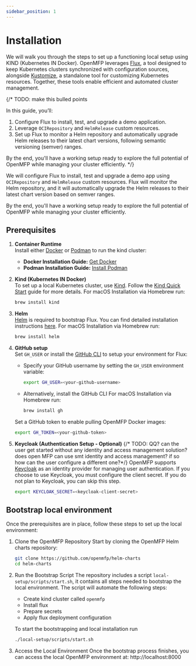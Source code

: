 ```yaml
---
sidebar_position: 1
---
```

# Installation
We will walk you through the steps to set up a functioning local setup using KIND (Kubernetes IN Docker).
OpenMFP leverages [Flux](https://fluxcd.io/), a tool designed to keep Kubernetes clusters synchronized with configuration sources, alongside [Kustomize](https://kustomize.io/), a standalone tool for customizing Kubernetes resources. 
Together, these tools enable efficient and automated cluster management.

{/* TODO: make this bulled points 

In this guide, you’ll:

1. Configure Flux to install, test, and upgrade a demo application.
2. Leverage `OCIRepository` and `HelmRelease` custom resources.
3. Set up Flux to monitor a Helm repository and automatically upgrade Helm releases to their latest chart versions, following semantic versioning (semver) ranges.

By the end, you'll have a working setup ready to explore the full potential of OpenMFP while managing your cluster efficiently.
*/}


We will configure Flux to install, test and upgrade a demo app using
`OCIRepository` and `HelmRelease` custom resources.
Flux will monitor the Helm repository, and it will automatically
upgrade the Helm releases to their latest chart version based on semver ranges.

By the end, you'll have a working setup ready to explore the full potential of OpenMFP while managing your cluster efficiently.

## Prerequisites  

1. **Container Runtime**  
   Install either [Docker](https://www.docker.com) or [Podman](https://podman.io) to run the kind cluster:  
   - **Docker Installation Guide:** [Get Docker](https://docs.docker.com/get-docker/)  
   - **Podman Installation Guide:** [Install Podman](https://podman.io/getting-started)  

2. **Kind (Kubernetes IN Docker)**  
   To set up a local Kubernetes cluster, use [Kind](https://kind.sigs.k8s.io/). Follow the [Kind Quick Start](https://kind.sigs.k8s.io/docs/user/quick-start/) guide for more details. For macOS Installation via Homebrew run:
    ```sh
    brew install kind
    ```

3. **Helm**  
   [Helm](https://helm.sh/) is required to bootstrap Flux. You can find detailed installation instructions [here](https://helm.sh/docs/intro/install/). For macOS Installation via Homebrew run:
    ```sh
    brew install helm
    ```

4. **GitHub setup**  
    Set `GH_USER` or install the [GitHub CLI](https://cli.github.com/) to setup your environment for Flux:  
    - Specify your GitHub username by setting the `GH_USER` environment variable:  
        ```sh
        export GH_USER=<your-github-username>
        ```  
    - Alternatively, install the GitHub CLI For macOS Installation via Homebrew run:
        ```sh
        brew install gh
        ```

    Set a GitHub token to enable pulling OpenMFP Docker images:
    ```sh
    export GH_TOKEN=<your-github-token>
    ```

5. **Keycloak (Authentication Setup - Optional)**
{/* TODO: QQ? can the user get started without any identity and access management solution? does open MFP can use smt identity and access management? if so how can the user configure a different one?*/}    OpenMFP supports [Keycloak](https://www.keycloak.org/) as an identity provider for managing user authentication. If you choose to use Keycloak, you must configure the client secret.
    If you do not plan to Keycloak, you can skip this step.
    ```sh
    export KEYCLOAK_SECRET=<keycloak-client-secret>
    ```

## Bootstrap local environment
Once the prerequisites are in place, follow these steps to set up the local environment:

1. Clone the OpenMFP Repository
    Start by cloning the OpenMFP Helm charts repository:

    ```sh
    git clone https://github.com/openmfp/helm-charts
    cd helm-charts
    ```

2. Run the Bootstrap Script
    The repository includes a script `local-setup/scripts/start.sh`, it contains all steps needed to bootstrap the local environment. 
    The script will automate the following steps:
    - Create kind cluster called `openmfp`
    - Install flux
    - Prepare secrets
    - Apply flux deployment configuration

    To start the bootstrapping and local installation run
    ```sh
    ./local-setup/scripts/start.sh
    ```

3. Access the Local Environment
    Once the bootstrap process finishes, you can access the local OpenMFP environment at: http://localhost:8000
